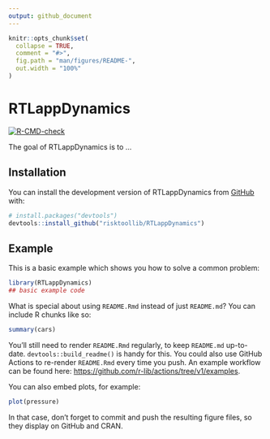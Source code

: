 ```yaml
---
output: github_document
---
```


<!-- README.md is generated from README.Rmd. Please edit that file -->

```r
knitr::opts_chunk$set(
  collapse = TRUE,
  comment = "#>",
  fig.path = "man/figures/README-",
  out.width = "100%"
)
```

# RTLappDynamics

<!-- badges: start -->
[![R-CMD-check](https://github.com/risktoollib/RTLappDynamics/workflows/R-CMD-check/badge.svg)](https://github.com/risktoollib/RTLappDynamics/actions)
<!-- badges: end -->

The goal of RTLappDynamics is to ...

## Installation

You can install the development version of RTLappDynamics from [GitHub](https://github.com/) with:

``` r
# install.packages("devtools")
devtools::install_github("risktoollib/RTLappDynamics")
```

## Example

This is a basic example which shows you how to solve a common problem:

```r
library(RTLappDynamics)
## basic example code
```

What is special about using `README.Rmd` instead of just `README.md`? You can include R chunks like so:

```r
summary(cars)
```

You'll still need to render `README.Rmd` regularly, to keep `README.md` up-to-date. `devtools::build_readme()` is handy for this. You could also use GitHub Actions to re-render `README.Rmd` every time you push. An example workflow can be found here: <https://github.com/r-lib/actions/tree/v1/examples>.

You can also embed plots, for example:

```r
plot(pressure)
```

In that case, don't forget to commit and push the resulting figure files, so they display on GitHub and CRAN.
